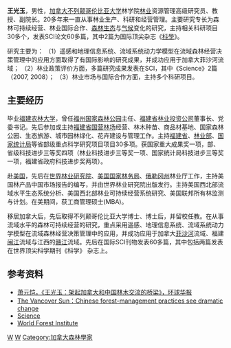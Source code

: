 '''王光玉'''，男性，[[加拿大|加拿大]][[不列颠哥伦比亚大学|不列颠哥伦比亚大学]]林学院[[林业|林业]]资源管理高级研究员、教授、副院长。20多年来一直从事林业生产、科研和经营管理。主要研究专长为森林可持续经营、林业国际合作、[[森林生态|森林生态]]与[[气候|气候]]变化的研究，主持相关科研项目30多个，发表SCI论文60多篇，其中2篇为国际顶尖杂志《[[科學_(期刊)|科學]]》。

研究主要为：
（1）遥感和地理信息系统、流域系统动力学模型在流域森林经营决策管理中的应用方面取得了有国际影响的研究成果，并成功应用于加拿大菲沙河流域；
（2）林业政策评价方面，多篇研究成果发表在SCI，其中《Science》2篇（2007, 2008）；
（3）林业市场与国际合作方面，主持多个科研项目。

==主要经历==
毕业[[福建农林大学|福建农林大学]]，曾任[[福州国家森林公园|福州国家森林公园]]主任、[[福建省林业投资公司|福建省林业投资公司]]董事长、党委书记。先后参加或主持[[福建省国营林场|福建省国营林场]]经营、林木种苗、商品材基地、国家森林公园、生态旅游、城市园林绿化、花卉建设与管理工作。主持[[福建省|福建省]]、[[林业部|林业部]]、[[国家统计局|国家统计局]]等省部级重点科学研究项目项目30多项。获国家重大成果奖一项，部、省级科技进步三等奖四项（林业科技进步三等奖一项、国家统计局科技进步三等奖一项，福建省政府科技进步奖两项）。

赴[[美国|美国]]，先后在[[世界林业研究院|世界林业研究院]]、[[美国国家林务局|美国国家林务局]]、[[俄勒冈州|俄勒冈州]]林业厅工作，主持美国林产品中国市场报告的编写，并由世界林业研究院出版发行。主持美国西北部流域水平生态系统分析、美国西北部林业可持续经营系统研究、美国联邦所有林监测与计划。在美期间，获工商管理硕士(MBA)。

移居加拿大后，先后取得不列颠哥伦比亚大学博士、博士后，并留校任教。在从事流域水平的森林可持续经营的研究，重点采用遥感、地理信息系统、流域系统动力学模型在流域森林经营决策管理中的应用，并成功应用于加拿大[[菲沙河|菲沙河]]流域、福建[[闽江|闽江]]流域与江西的[[赣江|赣江]]流域。先后在国际SCI刊物发表60多篇，其中包括两篇发表在世界顶尖科学期刊《科学》 杂志上。

==参考资料==
* [https://web.archive.org/web/20110417135225/http://www.gcpnews.com/articles/2011-04-13/C1065_64565.html 萧元恺，《王光玉：架起加拿大和中国林木交流的桥梁》，环球华报]
* [http://www.canada.com/story_print.html?id=d552ea4e-543c-43d5-98e2-753c7b13296c&sponsor= The Vancover Sun：Chinese forest-management practices see dramatic change] {{Wayback|url=http://www.canada.com/story_print.html?id=d552ea4e-543c-43d5-98e2-753c7b13296c&sponsor= |date=20160324224243 }}
* [http://www.sciencemag.org/content/318/5856/1556.summary Science] 
* [https://web.archive.org/web/20111031132930/http://wfi.worldforestry.org/index/international-fellowship/alumni.html World Forest Institute]

[[Category:华裔加拿大人|W]]
[[Category:大温华裔加拿大人|W]]
[[Category:加拿大森林學家|Category:加拿大森林學家]]